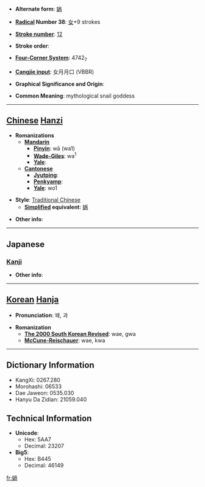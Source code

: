 * '''Alternate form''': [[娲]]

* '''[[Wiktionary:Chinese radical index| Radical]] Number 38''': [[Wiktionary:Chinese radical index 女|女]]+9 strokes

* '''[[Wiktionary:Chinese total strokes index|Stroke number]]''': [[Wiktionary:Chinese total strokes index 12|12]]

* '''Stroke order''': 

* '''[[Wiktionary:Chinese four corner index|Four-Corner System]]''': 4742<sub>7</sub>

* '''[[Wiktionary:Chinese Cangjie index|Cangjie input]]''': 女月月口 (VBBR)

* '''Graphical Significance and Origin''': 

* '''Common Meaning''': mythological snail goddess

----

== [[Chinese]] [[Hanzi]] ==

* '''Romanizations'''
** '''[[Mandarin]]'''
*** '''[[Pinyin]]''': wā (wa1)
*** '''[[Wade-Giles]]''': wa<sup>1</sup>
*** '''[[Yale]]''': 
** '''[[Cantonese]]'''
*** '''[[Jyutping]]''':
*** '''[[Penkyamp]]''': 
*** '''[[Yale]]''': wo1

* '''Style''': [[Traditional Chinese]] 
** '''[[Simplified Chinese|Simplified]] equivalent''': [[娲]]

* '''Other info''': 

----

==Japanese==
===[[Kanji]]===
{{kanji|on readings=[[かい]] (kai), [[け]] (ke), [[か]] (ka)
|kun readings=
}}

* '''Other info''':  

----

== [[Korean]] [[Hanja]] ==

* '''Pronunciation''': 왜, 과

* '''Romanization'''
** '''[[The 2000 South Korean Revised Romanization|The 2000 South Korean Revised]]''': wae, gwa
** '''[[McCune-Reischauer]]''': wae, kwa

----

== Dictionary Information ==

* KangXi: 0267.280
* Morohashi: 06533
* Dae Jaweon: 0535.030
* Hanyu Da Zidian: 21059.040

== Technical Information ==

* '''Unicode''':
** Hex: 5AA7
** Decimal: 23207
* '''Big5''':
** Hex: B445
** Decimal: 46149

[[fr:媧]]
